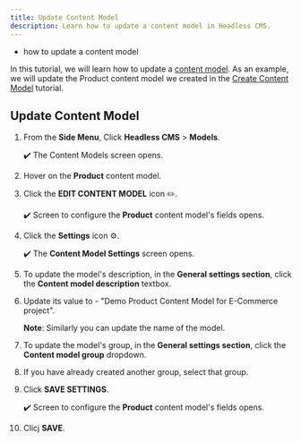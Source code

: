 ```yaml
---
title: Update Content Model
description: Learn how to update a content model in Headless CMS.
---
```



<Alert type="success" title="WHAT YOU'LL LEARN">

- how to update a content model

</Alert>

In this tutorial, we will learn how to update a [content model](../essentials/glossary#content-model). 
As an example, we will update the Product content model we created in the [Create Content Model](../essentials/create-content-model) tutorial.



## Update Content Model
1. From the **Side Menu**, Click **Headless CMS** > **Models**. 

   ✔️ The Content Models screen opens.

2. Hover on the **Product** content model.
3. Click the **EDIT CONTENT MODEL** icon ✏️.
   
   ✔️ Screen to configure the **Product** content model's fields opens.

4. Click the **Settings** icon ⚙️.

   ✔️ The **Content Model Settings** screen opens.

5. To update the model's description, in the **General settings section**, click the **Content model description** textbox. 
6. Update its value to - "Demo Product Content Model for E-Commerce project".

   **Note**: Similarly you can update the name of the model.

7. To update the model's group, in the **General settings section**, click the **Content model group** dropdown.
8. If you have already created another group, select that group.

9. Click **SAVE SETTINGS**.

   ✔️ Screen to configure the **Product** content model's fields opens.

10. Clicj **SAVE**.